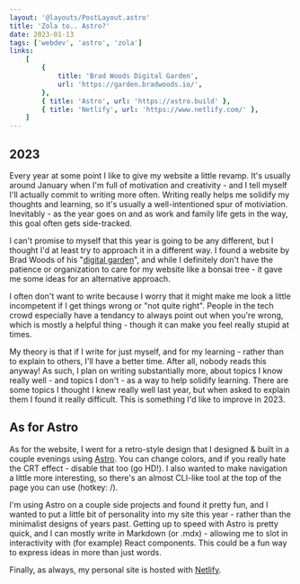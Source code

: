 ```yaml
---
layout: '@layouts/PostLayout.astro'
title: 'Zola to.. Astro?'
date: 2023-01-13
tags: ['webdev', 'astro', 'zola']
links:
    [
        {
            title: 'Brad Woods Digital Garden',
            url: 'https://garden.bradwoods.io/',
        },
        { title: 'Astro', url: 'https://astro.build' },
        { title: 'Netlify', url: 'https://www.netlify.com/' },
    ]
---
```


## 2023

Every year at some point I like to give my website a little revamp. It's usually around January when I'm full of motivation and creativity - and I tell myself I'll actually commit to writing more often. Writing really helps me solidify my thoughts and learning, so it's usually a well-intentioned spur of motiviation. Inevitably - as the year goes on and as work and family life gets in the way, this goal often gets side-tracked.

I can't promise to myself that this year is going to be any different, but I thought I'd at least try to approach it in a different way. I found a website by Brad Woods of his "[digital garden](https://garden.bradwoods.io)", and while I definitely don't have the patience or organization to care for my website like a bonsai tree - it gave me some ideas for an alternative approach.

I often don't want to write because I worry that it might make me look a little incompetent if I get things wrong or "not quite right". People in the tech crowd especially have a tendancy to always point out when you're wrong, which is mostly a helpful thing - though it can make you feel really stupid at times.

My theory is that if I write for just myself, and for my learning - rather than to explain to others, I'll have a better time. After all, nobody reads this anyway! As such, I plan on writing substantially more, about topics I know really well - and topics I don't - as a way to help solidify learning. There are some topics I thought I knew really well last year, but when asked to explain them I found it really difficult. This is something I'd like to improve in 2023.

## As for Astro

As for the website, I went for a retro-style design that I designed &amp; built in a couple evenings using [Astro](https://astro.build). You can change colors, and if you really hate the CRT effect - disable that too (go HD!). I also wanted to make navigation a little more interesting, so there's an almost CLI-like tool at the top of the page you can use (hotkey: /).

I'm using Astro on a couple side projects and found it pretty fun, and I wanted to put a little bit of personality into my site this year - rather than the minimalist designs of years past. Getting up to speed with Astro is pretty quick, and I can mostly write in Markdown (or .mdx) - allowing me to slot in interactivity with (for example) React components. This could be a fun way to express ideas in more than just words.

Finally, as always, my personal site is hosted with [Netlify](https://www.netlify.com/).
